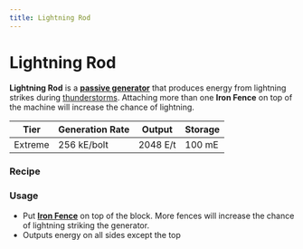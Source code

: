 ```yaml
---
title: Lightning Rod
---
```


<ItemImage file="lightning_rod" alt="Lightning Rod" size="200" />

# Lightning Rod

**Lightning Rod** is a **[passive generator](/energy/generators/passive_generators)** that produces energy from lightning strikes during [thunderstorms](http://minecraft.gamepedia.com/Thunderstorm). Attaching more than one **Iron Fence** on top of the machine will increase the chance of lightning.

| Tier    | Generation Rate | Output    | Storage |
|---------|------------------|-----------|---------|
| Extreme | 256 kE/bolt      | 2048 E/t  | 100 mE  |

### Recipe

<CraftingTable recipe="input techreborn:energy_flow_chip techreborn:advanced_machine_casing techreborn:energy_flow_chip input techreborn:advanced_machine_casing techreborn:energy_flow_chip techreborn:advanced_machine_casing input techreborn:energy_flow_chip techreborn:advanced_machine_casing techreborn:energy_flow_chip output techreborn:lightning_rod"/>

### Usage

- Put **[Iron Fence](/img/mods/techreborn/iron_fence)** on top of the block. More fences will increase the chance of lightning striking the generator.  
- Outputs energy on all sides except the top
